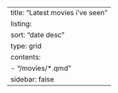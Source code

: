 ---
title: "Latest movies i've seen"
listing:
    sort: "date desc"  
    type: grid
    contents:
        - "/movies/*.qmd"
sidebar: false        
---